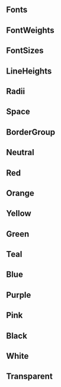 
## Fonts
<TokenList namespace="fonts" />

## FontWeights
<TokenList namespace="fontWeights" />

## FontSizes
<TokenList namespace="fontSizes" />

## LineHeights
<TokenList namespace="lineHeights" />

## Radii
<TokenList namespace="radii" />

## Space
<TokenList namespace="space" />

## BorderGroup
<TokenList namespace="borderWidths" />


## Neutral
<TokenList namespace="colors" childNamespace="neutral" />

## Red
<TokenList namespace="colors" childNamespace="red" />

## Orange
<TokenList namespace="colors" childNamespace="orange" />

## Yellow
<TokenList namespace="colors" childNamespace="yellow" />

## Green
<TokenList namespace="colors" childNamespace="green" />

## Teal
<TokenList namespace="colors" childNamespace="teal" />

## Blue
<TokenList namespace="colors" childNamespace="blue" />

## Purple
<TokenList namespace="colors" childNamespace="purple" />

## Pink
<TokenList namespace="colors" childNamespace="pink" />

## Black
<TokenList namespace="colors" childNamespace="black" />

## White
<TokenList namespace="colors" childNamespace="white" />

## Transparent
<TokenList namespace="colors" childNamespace="transparent" />



